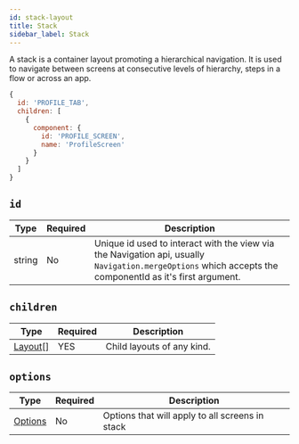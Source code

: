 ```yaml
---
id: stack-layout
title: Stack
sidebar_label: Stack
---
```


A stack is a container layout promoting a hierarchical navigation. It is used to navigate between screens at consecutive levels of hierarchy, steps in a flow or across an app.

```js
{
  id: 'PROFILE_TAB',
  children: [
    {
      component: {
        id: 'PROFILE_SCREEN',
        name: 'ProfileScreen'
      }
    }
  ]
}
```

## `id`

| Type   | Required | Description                                                                                                                                                    |
| ------ | -------- | -------------------------------------------------------------------------------------------------------------------------------------------------------------- |
| string | No       | Unique id used to interact with the view via the Navigation api, usually `Navigation.mergeOptions` which accepts the componentId as it's first argument. |

## `children`

| Type               | Required | Description                   |
| ------------------ | -------- | ----------------------------- |
| [Layout[]](layout) | YES      | Child layouts of any kind. |

## `options`

| Type                    | Required | Description                                              |
| ----------------------- | -------- | -------------------------------------------------------- |
| [Options](options-root) | No       | Options that will apply to all screens in stack |
